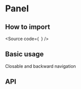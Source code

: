

<Meta of={Stories} />

# Panel

## How to import

<Source
  code={`
`}
/>

## Basic usage

<Canvas of={Stories.Base} />

Closable and backward navigation

<Canvas of={Stories.ClosableBackwardNavigation} />

## API

<ArgTypes of={Stories} />
